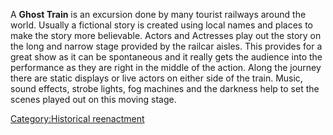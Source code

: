 {{wikify|date=June 2007}}
{{Unreferenced|date=June 2007}}
{{orphan|date=September 2007}}
{{deadend|date=September 2007}}
A '''Ghost Train''' is  an excursion done by many tourist railways around the world.  Usually a fictional story is created using local names and places to make the story more believable.  Actors and Actresses play out the story on the long and narrow stage provided by the railcar aisles.  This provides for a great show as it can be spontaneous and it really gets the audience into the performance as they are right in the middle of the action. Along the journey there are static displays or live actors on either side of the train.  Music, sound effects, strobe lights, fog machines and the darkness help to set the scenes played out on this moving stage.

{{theat-stub}}
[[Category:Historical reenactment]]